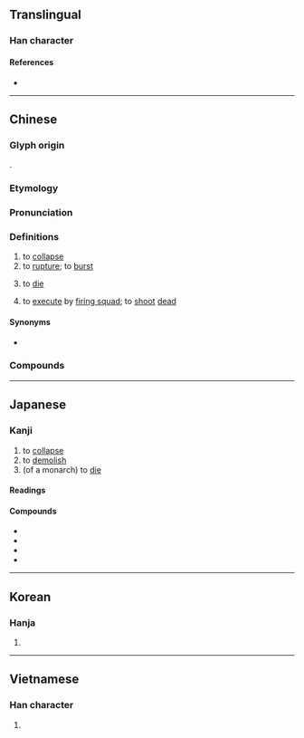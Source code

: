 {{character info}}
==Translingual==

===Han character===
{{Han char|rn=46|rad=山|as=08|sn=11|four=22227|canj=UBB|ids=⿱山朋}}

====References====
* {{Han ref|kx=0315.060|dkj=08212|dj=0615.260|hdz=10781.140|uh=5D29|ud=23849|bh=B159|bd=45401}}

----

==Chinese==
{{zh-forms}}

===Glyph origin===
{{Han etym}}
{{Han compound|山|朋|ls=psc|c1=s|c2=p|t1=mountain}}.

===Etymology===
{{rfe|zh}}

===Pronunciation===
{{zh-pron
|m=bēng
|m-s=bong1
|c=bang1
|c-t=
|g=
|h=pfs=
|j=
|mb=
|md=bĕng/bŭng
|md_note=bŭng - literary, bĕng - vernacular
|mn=qz:png/tw,xm,zz:peng/tw:pheng/pang
|mn_note=png/peng - literary; pang - vernacular
|mn-t=bang1
|w=1pan,1pen
|w_note=1pan - vernacular; 1pen - literary
|x=
|mc=y
|oc=y
|cat=v
}}

===Definitions===
{{zh-hanzi}}

# to [[collapse]]
# to [[rupture]]; to [[burst]]
# {{lb|zh|of a monarch}} to [[die]]
# {{lb|zh|colloquial}} to [[execute]] by [[firing squad]]; to [[shoot]] [[dead]]

====Synonyms====
{{zh-dial|槍斃}}
* {{sense|to pass away}}
{{zh-syn-saurus|死亡}}

===Compounds===
{{zh-der|崩龍族|天崩地裂|崩倒|土崩|崩潰|崩瀉|山崩|地裂山崩|崩漏|崩阤|崩坍|傾崩|坐吃山崩|崩落|崩陷|崩駕|崩解作用|崩解|崩角|崩盤|崩摧|崩塌|崩城之哭|岳撼山崩|山崩鐘應|山崩地坼|土崩瓦解|地坼天崩|土崩魚爛|山崩地陷|分崩離析|山崩地裂|分崩|地崩山摧|崩症|天崩地塌|崩裂|坐喫山崩|崩殂|崩逝|山陵崩|禮樂崩壞|玉山崩|泥崩|暴崩|瓦解土崩|火崩崩|禮廢樂崩|禮崩樂壞|海嘯山崩|玉山將崩|禮壞樂崩|扔崩|棟折榱崩|觸目崩心|雪崩|魚爛土崩|肝腸崩裂|血崩|駕崩}}

----

==Japanese==

===Kanji===
{{ja-kanji|grade=c|rs=山08}}

# to [[collapse]]
# to [[demolish]]
# (of a monarch) to [[die]]

====Readings====
{{ja-readings
|goon=ほう
|kanon=ほう
|kun=くず-れる, くず-す
}}

====Compounds====
* {{ja-r|崩壊|ほうかい}}
* {{ja-r|崩潰|ほうかい}}
* {{ja-r|崩落|ほうらく}}
* {{ja-r|雪崩|なだれ}}

----

==Korean==

===Hanja===
{{ko-hanja|hangeul=붕|rv=bung|mr=pung}}

# {{rfdef|ko|sort=山08}}

----

==Vietnamese==

===Han character===
{{vi-readings|reading=băng, bẵng, bâng, bông|rs=山08}}

# {{rfdef|vi}}